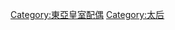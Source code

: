 {{Catnav|頁面分類|人类社会|政治|政治人物|領袖}}
{{Catnav|頁面分類|人物|各職業人物|政治人物|領袖}}
{{Catnav|頁面分類|皇族}}
{{Catmore}}

[[Category:東亞皇室配偶|Category:東亞皇室配偶]]
[[Category:太后|Category:太后]]